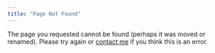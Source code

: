 ```yaml
---
title: "Page Not Found"
---
```


::: {.callout-important appearance="minimal"}
The page you requested cannot be found (perhaps it was moved or renamed). Please try again or [contact me](mailto:{{< meta name.email >}}) if you think this is an error.
:::

```{=html}
<div class="no-row-height column-margin column-container">
  <span class="margin-aside">
    <p id="randomMessage" style="font-style: italic; font-size: 1rem; text-align: center;">
    </p>
  </span>
</div>

<script>
    var messages = [
        "The curious task of this webpage is to demonstrate to men how little they really know about what they imagine they can find.",
        "In the long run, all links are dead.",
        "There's no such thing as a free webpage.",
        "Bad webpages drive out good.",
        "This is a missing page equilibrium: stable, but not optimal."
    ];

    window.onload = function() {
        var randomIndex = Math.floor(Math.random() * messages.length);
        document.getElementById('randomMessage').textContent = messages[randomIndex];
    };
</script>
```